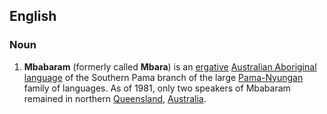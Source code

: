 ==English==
===Noun===

# '''Mbabaram''' (formerly called '''Mbara''') is an [[w:Ergative-absolutive language|ergative]] [[w:Australian Aboriginal languages|Australian Aboriginal language]] of the Southern Pama branch of the large [[w:Pama-Nyungan languages|Pama-Nyungan]] family of languages. As of 1981, only two speakers of Mbabaram remained in northern [[Queensland]], [[Australia]].